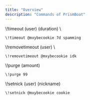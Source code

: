 ```yaml
---
title: "Overview"
description: "Commands of PrismBoat"
---
```


<CardGroup cols="2">
  <Card title="Timeout Command" icon="clock" iconType="solid" color="#396cc9" href="https://docs.prismboat.com/commands/code">
    \!timeout (user) (duration) \<reason\>

    \!timeout @mxybecookie 7d spamming
  </Card>
  <Card title="Remove Timeout Command" icon="clock" iconType="solid" color="#396cc9">
    \!removetimeout (user) \<reason\>

    \!removetimeout @mxybecookie idk
  </Card>
  <Card title="Purge Command" icon="trash" iconType="solid" color="#396cc9">
    \!purge (amount)

    \!purge 99
  </Card>
  <Card title="Setnick Command" icon="paintbrush" iconType="solid" color="#396cc9">
    \!setnick (user) (nickname)

    \!setnick @mxybecookie cookie
  </Card>
</CardGroup>